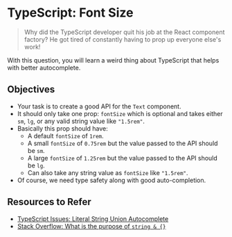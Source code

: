 # TypeScript: Font Size

> Why did the TypeScript developer quit his job at the React component factory?
> He got tired of constantly having to prop up everyone else's work!

With this question, you will learn a weird thing about TypeScript that helps with better autocomplete.

## Objectives

- Your task is to create a good API for the `Text` component.
- It should only take one prop: `fontSize` which is optional and takes either `sm`, `lg`, or any valid string value like `"1.5rem"`.
- Basically this prop should have:
  - A default `fontSize` of `1rem`.
  - A small `fontSize` of `0.75rem` but the value passed to the API should be `sm`.
  - A large `fontSize` of `1.25rem` but the value passed to the API should be `lg`.
  - Can also take any string value as `fontSize` like `"1.5rem"`.
- Of course, we need type safety along with good auto-completion.

## Resources to Refer

- [TypeScript Issues: Literal String Union Autocomplete](https://github.com/microsoft/TypeScript/issues/29729)
- [Stack Overflow: What is the purpose of `string & {}`](https://stackoverflow.com/questions/75262513/what-is-the-purpose-of-string)
